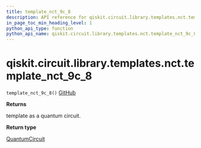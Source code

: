 ```yaml
---
title: template_nct_9c_8
description: API reference for qiskit.circuit.library.templates.nct.template_nct_9c_8
in_page_toc_min_heading_level: 1
python_api_type: function
python_api_name: qiskit.circuit.library.templates.nct.template_nct_9c_8
---
```


# qiskit.circuit.library.templates.nct.template\_nct\_9c\_8

<span id="qiskit.circuit.library.templates.nct.template_nct_9c_8" />

`template_nct_9c_8()` [GitHub](https://github.com/qiskit/qiskit/tree/stable/0.23/qiskit/circuit/library/templates/nct/template_nct_9c_8.py "view source code")

**Returns**

template as a quantum circuit.

**Return type**

[QuantumCircuit](qiskit.circuit.QuantumCircuit "qiskit.circuit.QuantumCircuit")

